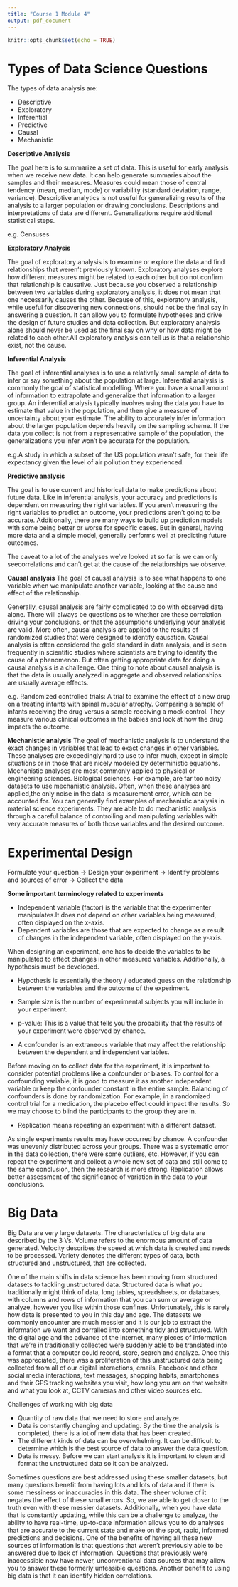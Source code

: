 ```yaml
---
title: "Course 1 Module 4"
output: pdf_document
---
```


```r
knitr::opts_chunk$set(echo = TRUE)
```

# Types of Data Science Questions

The types of data analysis are:

* Descriptive
* Exploratory
* Inferential
* Predictive
* Causal
* Mechanistic

**Descriptive Analysis**

The goal here is to summarize a set of data. This is useful for early analysis when we receive new data. It can help generate summaries about the samples and their measures. Measures could mean those of central tendency (mean, median, mode) or variability (standard deviation, range, variance). Descriptive analytics is not useful for generalizing results of the analysis to a larger population or drawing conclusions. Descriptions and interpretations of data are different. Generalizations require additional statistical steps.

e.g. Censuses

**Exploratory Analysis**

The goal of exploratory analysis is to examine or explore the data and
find relationships that weren't previously known. Exploratory analyses explore how different measures might be related to each other but do not confirm that relationship is causative. Just because you observed a relationship between two variables during exploratory analysis, it does not mean that one necessarily causes the other.
Because of this, exploratory analysis, while useful for discovering new connections, should not be the final say in answering a question. It can allow you to formulate hypotheses and drive the design of future studies and data collection. But exploratory analysis alone should never be used as the final say on why or how data might be related to each other.All exploratory analysis can tell us is that a relationship exist, not the cause.

**Inferential Analysis**

The goal of inferential analyses is to use a relatively small sample of data to infer or say something about the population at large. Inferential analysis is commonly the goal of statistical modelling. Where you have a small amount of information to extrapolate and generalize that information to a larger group. An inferential analysis typically involves using the data you have to estimate that value in the population, and then give a measure of uncertainty about your estimate. The ability to accurately infer information about the larger population depends heavily on the sampling scheme. If the data you collect is not from a representative sample of the population, the generalizations you infer won't be accurate for the population. 

e.g.A study in which a subset of the US population wasn't safe, for their life expectancy given the level of air pollution they experienced.

**Predictive analysis**

The goal is to use current and historical data to make predictions about future data. Like in inferential analysis, your accuracy and predictions is dependent on measuring the right variables. If you aren't measuring the right variables to predict an outcome, your predictions aren't going to be accurate. Additionally, there are many ways to build up prediction models with some being better or worse for specific cases. But in general, having more data and a simple model, generally performs well at predicting future outcomes. 

The caveat to a lot of the analyses we've looked at so far is we can only seecorrelations and can't get at the cause of the relationships we observe.

**Causal analysis**
The goal of causal analysis is to see what happens to one variable when we manipulate
another variable, looking at the cause and effect of the relationship. 

Generally, causal analysis are fairly complicated to do with observed
data alone. There will always be questions as to whether are these correlation driving your conclusions, or that the assumptions underlying your analysis are valid. More often, causal analysis are applied to the results of randomized studies that were designed to identify causation. Causal analysis is often considered the gold standard in data analysis, and is seen frequently in scientific studies where scientists are trying to identify the cause of a phenomenon. But often getting appropriate data for doing a causal analysis is a challenge. One thing to note about causal analysis is that the data is usually analyzed in aggregate and observed relationships are usually average effects. 

e.g. Randomized controlled trials: A trial to examine the effect of a new drug on a treating infants with spinal muscular atrophy. Comparing a sample of infants receiving the drug versus a sample receiving a mock control. They measure various clinical outcomes in the babies and look at how the drug impacts the outcome.

**Mechanistic analysis**
The goal of mechanistic analysis is to understand the exact changes in variables that lead to exact changes in other variables. These analyses are exceedingly hard to use to infer much, except in simple situations or in those that are nicely modeled by deterministic equations. Mechanistic analyses are most commonly applied to physical or engineering sciences. Biological sciences. For example, are far too noisy datasets to use mechanistic analysis. Often, when these analyses are applied,the only noise in the data is measurement error, which can be accounted for. You can generally find examples of mechanistic analysis in material science experiments. They are able to do mechanistic analysis through a careful balance of controlling
and manipulating variables with very accurate measures of both those variables
and the desired outcome. 

# Experimental Design

Formulate your question
&rarr;
Design your experiment
&rarr;
Identify problems and sources of error
&rarr; 
Collect the data

**Some important terminology related to experiments**

* Independent variable (factor) is the variable that the experimenter manipulates.It does not depend on other variables being measured, often displayed on the x-axis.
* Dependent variables are those that are expected to change as a result of changes in the independent variable, often displayed on the y-axis. 

When designing an experiment, one has to decide the variables to be manipulated to effect changes in other measured variables. Additionally, a hypothesis must be developed. 

* Hypothesis is essentially the theory / educated guess on the relationship between the variables and the outcome of the experiment.
* Sample size is the number of experimental subjects you will include in your experiment.

* p-value: This is a value that tells you the probability that the results of your experiment were observed by chance. 

* A confounder is an extraneous variable that may affect the relationship between the dependent and independent variables.

Before moving on to collect data for the experiment, it is important to consider potential problems like a confounder or biases. To control for a confounding variable, it is good to measure it as another independent variable or keep the confounder constant in the entire sample. Balancing of confounders is done by randomization. For example, in a randomized control trial for a medication, the placebo effect could impact the results. So we may choose to blind the participants to the group they are in.

* Replication means repeating an experiment with a different dataset.

As single experiments results may have occurred by chance. A confounder was unevenly distributed across your groups. There was a systematic error in the data collection, there were some outliers, etc. However, if you can repeat the experiment and collect a whole new set of data and still come to the same conclusion, then the research is more strong. Replication allows better assessment of the significance of variation in the data to your conclusions. 

# Big Data

Big Data are very large datasets. The characteristics of big data are described by the 3 Vs.  Volume refers to the enormous amount of data generated. Velocity describes the speed at which data is created and needs to be processed. Variety denotes the different types of data, both structured and unstructured, that are collected. 

One of the main shifts in data science has been moving from structured datasets to tackling unstructured data. Structured data is what you traditionally might think of data, long tables, spreadsheets, or databases, with columns and rows of information that you can sum or average or analyze, however you like within those confines. Unfortunately, this is rarely how data is presented to you in this day and age. The datasets we commonly encounter are much messier and it is our job to extract the information we want and corralled into something tidy and structured. With the digital age and the advance of the Internet, many pieces of information that we're in traditionally collected were suddenly able to be translated into a format that a computer could record, store, search and analyze. Once this was appreciated, there was a proliferation of this unstructured data being collected from all of our digital interactions, emails, Facebook and other social media interactions, text messages, shopping habits, smartphones and their GPS tracking websites you visit, how long you are on that website and what you look at, CCTV cameras and other video sources etc.

Challenges of working with big data

* Quantity of raw data that we need to store and analyze.
* Data is constantly changing and updating. By the time the analysis is completed, there is a lot of new data that has been created. 
* The different kinds of data can be overwhelming. It can be difficult to determine which is the best source of data to answer the data question. 
* Data is messy. Before we can start analysis it is important to clean and format the unstructured data so it can be analyzed. 

Sometimes questions are best addressed using these smaller datasets, but many questions benefit from having lots and lots of data and if there is some messiness or inaccuracies in this data. The sheer volume of it negates the effect of these small errors. So, we are able to get closer to the truth even with these messier datasets. Additionally, when you have data that is constantly updating, while this can be a challenge to analyze, the ability to have real-time, up-to-date information allows you to do analyses that are accurate to the current state and make on the spot, rapid, informed predictions and decisions. One of the benefits of having all these new sources of information is that questions that weren't previously able to be answered due to lack of information.  Questions that previously were inaccessible now have newer, unconventional data sources that may allow you to answer these formerly unfeasible questions. Another benefit to using big data is that it can identify hidden correlations.

